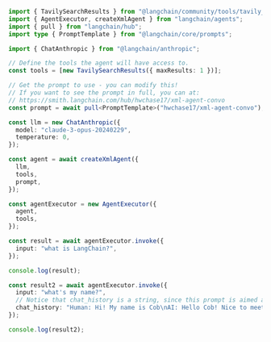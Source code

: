 ```typescript
import { TavilySearchResults } from "@langchain/community/tools/tavily_search";
import { AgentExecutor, createXmlAgent } from "langchain/agents";
import { pull } from "langchain/hub";
import type { PromptTemplate } from "@langchain/core/prompts";

import { ChatAnthropic } from "@langchain/anthropic";

// Define the tools the agent will have access to.
const tools = [new TavilySearchResults({ maxResults: 1 })];

// Get the prompt to use - you can modify this!
// If you want to see the prompt in full, you can at:
// https://smith.langchain.com/hub/hwchase17/xml-agent-convo
const prompt = await pull<PromptTemplate>("hwchase17/xml-agent-convo");

const llm = new ChatAnthropic({
  model: "claude-3-opus-20240229",
  temperature: 0,
});

const agent = await createXmlAgent({
  llm,
  tools,
  prompt,
});

const agentExecutor = new AgentExecutor({
  agent,
  tools,
});

const result = await agentExecutor.invoke({
  input: "what is LangChain?",
});

console.log(result);

const result2 = await agentExecutor.invoke({
  input: "what's my name?",
  // Notice that chat_history is a string, since this prompt is aimed at LLMs, not chat models
  chat_history: "Human: Hi! My name is Cob\nAI: Hello Cob! Nice to meet you",
});

console.log(result2);
```
